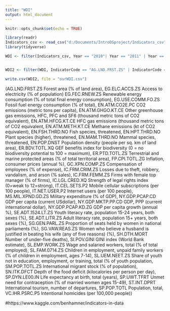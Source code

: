 ---
title: "WDI"
output: html_document
---

```{r setup, include=FALSE}
knitr::opts_chunk$set(echo = TRUE)
```
```{r}
library(readr)
Indicators_csv <- read_csv("d:/Documents/IntroDSproject/Indicators_csv")
library(tidyverse)

WDI <- filter(Indicators_csv, Year == "2010"| Year == "2011" | Year == "2012"| Year == "2013" | Year == "2014" | Year == "2015" | Year == "2016" | Year =="2017")


WDI2 <- filter(WDI, IndicatorCode == "AG.LND.FRST.ZS" | IndicatorCode == "EG.FEC.RNEW.ZS"|IndicatorCode == "EG.USE.COMM.FO.ZS"| IndicatorCode == "EN.ATM.CO2E.PC"| IndicatorCode == "EN.ATM.GHGO.KT.CE"|IndicatorCode == "EN.ATM.METH.KT.CE"| IndicatorCode == "EN.FSH.THRD.NO"|IndicatorCode == "EN.HPT.THRD.NO"|IndicatorCode == "EN.MAM.THRD.NO"| IndicatorCode == "EN.POP.DNST"|IndicatorCode == "ER.BDV.TOTL.XQ"|IndicatorCode == "ER.PTD.TOTL.ZS"|IndicatorCode == "FP.CPI.TOTL.ZG"|IndicatorCode == "GC.XPN.COMP.ZS"|IndicatorCode == "IC.FRM.CRIM.ZS"|IndicatorCode == "IC.FRM.FEMM.ZS"|IndicatorCode == "IC.LGL.CRED.XQ"|IndicatorCode == "IT.CEL.SETS.P2"|IndicatorCode == "IT.NET.USER.P2"|IndicatorCode == "MS.MIL.XPND.GD.ZS"|IndicatorCode == "NY.GDP.PCAP.CD"|IndicatorCode == "NY.GDP.MKTP.PP.CD"|IndicatorCode == "NY.GDP.PCAP.KD.ZG"|IndicatorCode == "SE.ADT.1524.LT.ZS"|IndicatorCode == "SE.ADT.LITR.ZS"|IndicatorCode == "SG.GEN.PARL.ZS"|IndicatorCode == "SG.VAW.REAS.ZS"|IndicatorCode == "SH.DTH.MORT"|IndicatorCode == "SI.POV.GINI"|IndicatorCode == "SL.EMP.WORK.ZS"|IndicatorCode == "SL.FAM.0714.ZS"|IndicatorCode == "SL.UEM.NEET.ZS"|IndicatorCode == "SM.POP.TOTL.ZS"|IndicatorCode == "SN.ITK.DFCT"|IndicatorCode == "SP.DYN.LE00.IN"|IndicatorCode == "SP.UWT.TFRT"|IndicatorCode == "ST.INT.DPRT"|IndicatorCode == "SP.POP.TOTL"|IndicatorCode == "VC.IHR.PSRC.P5")

write.csv(WDI2, file = "ourWDI.csv")
```
(AG.LND.FRST.ZS	Forest area (% of land area), 
EG.ELC.ACCS.ZS	Access to electricity (% of population) 
 EG.FEC.RNEW.ZS	Renewable energy consumption (% of total final energy consumption), 
EG.USE.COMM.FO.ZS	Fossil fuel energy consumption (% of total), 
EN.ATM.CO2E.PC	CO2 emissions (metric tons per capita), 
EN.ATM.GHGO.KT.CE	Other greenhouse gas emissions, HFC, PFC and SF6 (thousand metric tons of CO2 equivalent), 
EN.ATM.HFCG.KT.CE	HFC gas emissions (thousand metric tons of CO2 equivalent, 
EN.ATM.METH.KT.CE	Methane emissions (kt of CO2 equivalent), 
EN.FSH.THRD.NO	Fish species, threatened, 
EN.HPT.THRD.NO	Plant species (higher), threatened, 
EN.MAM.THRD.NO	Mammal species, threatened, 
EN.POP.DNST	Population density (people per sq. km of land area), 
ER.BDV.TOTL.XQ	GEF benefits index for biodiversity (0 = no biodiversity potential to 100 = maximum), 
ER.PTD.TOTL.ZS	Terrestrial and marine protected areas (% of total territorial area), 
FP.CPI.TOTL.ZG	Inflation, consumer prices (annual %), 
GC.XPN.COMP.ZS	Compensation of employees (% of expense), 
IC.FRM.CRIM.ZS	Losses due to theft, robbery, vandalism, and arson (% sales), 
IC.FRM.FEMM.ZS	Firms with female top manager (% of firms),
IC.LGL.CRED.XQ	Strength of legal rights index (0=weak to 12=strong),
IT.CEL.SETS.P2	Mobile cellular subscriptions (per 100 people), 
IT.NET.USER.P2	Internet users (per 100 people), 
MS.MIL.XPND.GD.ZS	Military expenditure (% of GDP), 
NY.GDP.PCAP.CD	GDP per capita (current USdollar), NY.GDP.MKTP.PP.CD	GDP, PPP (current international dollar), 
NY.GDP.PCAP.KD.ZG	GDP per capita growth (annual %), 
SE.ADT.1524.LT.ZS	Youth literacy rate, population 15-24 years, both sexes (%), 
SE.ADT.LITR.ZS	Adult literacy rate, population 15+ years, both sexes (%), 
SG.GEN.PARL.ZS	Proportion of seats held by women in national parliaments (%), 
SG.VAW.REAS.ZS	Women who believe a husband is justified in beating his wife (any of five reasons) (%),
SH.DTH.MORT	Number of under-five deaths), 
SI.POV.GINI	GINI index (World Bank estimate), 
SL.EMP.WORK.ZS	Wage and salaried workers, total (% of total employed), 
SL.FAM.0714.ZS	Children in employment, unpaid family workers (% of children in employment, ages 7-14),
SL.UEM.NEET.ZS	Share of youth not in education, employment, or training, total (% of youth population, SM.POP.TOTL.ZS	International migrant stock (% of population),
SN.ITK.DFCT	Depth of the food deficit (kilocalories per person per day), 
SP.DYN.LE00.IN	Life expectancy at birth, total (years), 
SP.UWT.TFRT	Unmet need for contraception (% of married women ages 15-49), 
ST.INT.DPRT	International tourism, number of departures, 
SP.POP.TOTL	Population, total, 
VC.IHR.PSRC.P5	Intentional homicides (per 100,000 people))

#https://www.kaggle.com/benhamner/indicators-in-data
